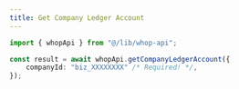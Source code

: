```yaml
---
title: Get Company Ledger Account
---
```


```typescript
import { whopApi } from "@/lib/whop-api";

const result = await whopApi.getCompanyLedgerAccount({
	companyId: "biz_XXXXXXXX" /* Required! */,
});

```
